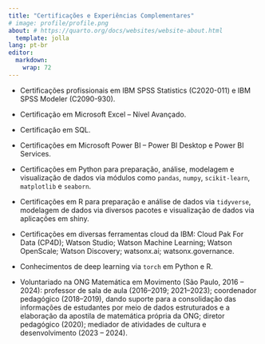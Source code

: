 ```yaml
---
title: "Certificações e Experiências Complementares"
# image: profile/profile.png
about: # https://quarto.org/docs/websites/website-about.html
  template: jolla
lang: pt-br
editor: 
  markdown: 
    wrap: 72
---
```


- Certificações profissionais em IBM SPSS Statistics (C2020-011) e IBM SPSS Modeler (C2090-930).

- Certificação em Microsoft Excel – Nível Avançado.

- Certificação em SQL.

- Certificações em Microsoft Power BI – Power BI Desktop e Power BI Services.

- Certificações em Python para preparação, análise, modelagem e visualização de dados via módulos como `pandas`, `numpy`, `scikit-learn`, `matplotlib` e `seaborn`.

- Certificações em R para preparação e análise de dados via `tidyverse`, modelagem de dados via diversos pacotes e visualização de dados via aplicações em shiny.

- Certificações em diversas ferramentas cloud da IBM: Cloud Pak For Data (CP4D); Watson Studio; Watson Machine Learning; Watson OpenScale; Watson Discovery; watsonx.ai; watsonx.governance.

- Conhecimentos de deep learning via `torch` em Python e R.

- Voluntariado na ONG Matemática em Movimento (São Paulo, 2016 – 2024): professor de sala de aula (2016–2019; 2021–2023); coordenador pedagógico (2018–2019), dando suporte para a consolidação das informações de estudantes por meio de dados estruturados e a elaboração da apostila de matemática própria da ONG; diretor pedagógico (2020); mediador de atividades de cultura e desenvolvimento (2023 – 2024).

